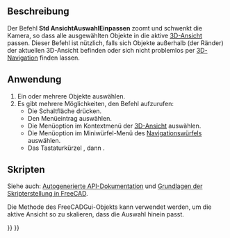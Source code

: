 <languages/>

{{Docnav/de
|[[Std_ViewFitAll/de|AnsichtAllesEinpassen]]
|[[Std_AlignToSelection/de|AusrichtenZurAuswahl]]
|[[Std_View_Menu/de|Std Menü Ansicht]]
|IconL=Std_ViewFitAll.svg
|IconR=Std_AlignToSelection.svg
|IconC=Freecad.svg
}}

{{GuiCommand/de
|Name=Std ViewFitSelection
|Name/de=Std AnsichtAuswahlEinpassen
|MenuLocation=Ansicht → Standardansichten → Auswahl einpassen
|Workbenches=Alle
|Shortcut={{KEY|V}}{{KEY|S}}
|SeeAlso=[[Std ViewFitAll/de|Std AnsichtAllesEinpassen]]
}}

<span id="Description"></span>
==Beschreibung==

Der Befehl '''Std AnsichtAuswahlEinpassen''' zoomt und schwenkt die Kamera, so dass alle ausgewählten Objekte in die aktive [[3D_View/de|3D-Ansicht]] passen. Dieser Befehl ist nützlich, falls sich Objekte außerhalb (der Ränder) der aktuellen 3D-Ansicht befinden oder sich nicht problemlos per [[Mouse_navigation/de|3D-Navigation]] finden lassen.

<span id="Usage"></span>
==Anwendung==

# Ein oder mehrere Objekte auswählen.
# Es gibt mehrere Möglichkeiten, den Befehl aufzurufen:
#* Die Schaltfläche {{Button|[[Image:Std_ViewFitSelection.svg|16px]] [[Std_ViewFitSelection/de|Auswahl einpassen]]}} drücken.
#* Den Menüeintrag {{MenuCommand|Ansicht → Standardansichten → [[Image:Std_ViewFitSelection.png|16px]] Auswahl einpassen}} auswählen.
#* Die Menüoption {{MenuCommand|[[Image:Std_ViewFitSelection.svg|16px]] Auswahl einpassen}} im Kontextmenü der [[3D_View/de|3D-Ansicht]] auswählen.
#* Die Menüoption {{MenuCommand|[[Image:Std_ViewFitSelection.svg|16px]] Auswahl einpassen}} im Miniwürfel-Menü des [[Navigation_Cube/de|Navigationswürfels]] auswählen.
#* Das Tastaturkürzel {{KEY|V}}, dann {{KEY|S}}.

<span id="Scripting"></span>
==Skripten==

Siehe auch: [https://freecad.github.io/SourceDoc/ Autogenerierte API-Dokumentation] und [[FreeCAD_Scripting_Basics/de|Grundlagen der Skripterstellung in FreeCAD]].

Die Methode {{incode|SendMsgToActiveView}} des FreeCADGui-Objekts kann verwendet werden, um die aktive Ansicht so zu skalieren, dass die Auswahl hinein passt.

{{Code|code=
import FreeCADGui

FreeCADGui.SendMsgToActiveView("ViewSelection")
}}


{{Docnav/de
|[[Std_ViewFitAll/de|AnsichtAllesEinpassen]]
|[[Std_AlignToSelection/de|AusrichtenZurAuswahl]]
|[[Std_View_Menu/de|Std Menü Ansicht]]
|IconL=Std_ViewFitAll.svg
|IconR=Std_AlignToSelection.svg
|IconC=Freecad.svg
}}

{{Std_Base_navi{{#translation:}}}}
{{Userdocnavi{{#translation:}}}}